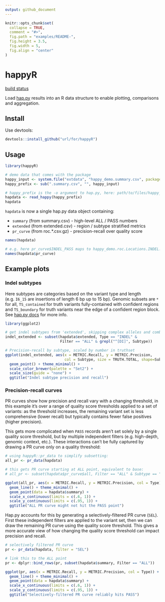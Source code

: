 ```yaml
---
output: github_document
---
```



```r
knitr::opts_chunk$set(
  collapse = TRUE,
  comment = "#>",
  fig.path = "examples/README-",
  fig.height = 3.5,
  fig.width = 5,
  fig.align = "center"
)
```

# happyR
[build status](#)

Load [hap.py](https://github.com/Illumina/hap.py) results into an R data structure to enable
plotting, comparisons and aggregation.

## Install

Use devtools:

```r
devtools::install_github("url/for/happyR")
```

## Usage

```r
library(happyR)

# demo data that comes with the package
happy_input <- system.file("extdata", "happy_demo.summary.csv", package = "happyR")
happy_prefix <- sub(".summary.csv", "", happy_input)

# happy_prefix is the -o argument to hap.py, here: path/to/files/happy_demo
hapdata <- read_happy(happy_prefix)
hapdata
```

`hapdata` is now a single hap.py data object containing:

* `summary` (from summary.csv) - high-level ALL / PASS numbers
* `extended` (from extended.csv) - region / subtype stratified metrics
* `pr_curve` (from roc.*.csv.gz) - precision-recall over quality score

```r
names(hapdata)

# e.g. here pr_curve$INDEL_PASS maps to happy_demo.roc.Locations.INDEL.PASS.csv.gz
names(hapdata$pr_curve)
```

## Example plots

### Indel subtypes

Here subtypes are categories based on the variant type and length (e.g. `I6_15` are 
insertions of length 6 bp up to 15 bp). Genomic subsets are `*` for all, `TS_contained` 
for truth variants fully-contained with confident regions and `TS_boundary` for truth 
variants near the edge of a confident region block. See [hap.py docs](https://github.com/Illumina/hap.py/blob/master/doc/happy.md)
for more info.

```r
library(ggplot2)

# get indel subtypes from 'extended', skipping complex alleles and combined
indel_extended <- subset(hapdata$extended, Type == "INDEL" & 
                         Filter == "ALL" & grepl("^[DI]", Subtype))

# Precision-recall by subtype, scaled by number in truthset
ggplot(indel_extended, aes(x = METRIC.Recall, y = METRIC.Precision, 
                           col = Subtype, size = TRUTH.TOTAL, shape=Subset)) +
  geom_point() + theme_minimal() + 
  scale_color_brewer(palette = "Set2") +
  scale_size(guide = "none") +
  ggtitle("Indel subtype precision and recall")
```


### Precision-recall curves

PR curves show how precision and recall vary with a changing threshold, in this
example it's over a range of quality score thresholds applied to a set of variants: as 
the threshold increases, the remaining variant set is less comprehensive (lower recall) 
but typically contains fewer false positives (higher precision).

This gets more complicated when `PASS` records aren't set solely by a single quality score threshold, 
but by multiple independent filters (e.g. high-depth, genomic context, etc.). These interactions can't be 
fully captured by drawing a PR curve only on a quality threshold:

```r
# using happyR::pr_data to simplify subsetting:
all_pr <- pr_data(hapdata)

# this gets PR curve starting at ALL point, equivalent to base:
# all_pr <- subset(hapdata$pr_curve$all, Filter == "ALL" & Subtype == "*" & Subset == "*")

ggplot(all_pr, aes(x = METRIC.Recall, y = METRIC.Precision, col = Type)) +
  geom_line() + theme_minimal() +
  geom_point(data = hapdata$summary) +
  scale_x_continuous(limits = c(.6, 1)) +
  scale_y_continuous(limits = c(.95, 1)) +
  ggtitle("ALL PR curve might not hit the PASS point")
```

Hap.py accounts for this by generating a selectively-filtered PR curve (`SEL`). First 
these independent filters are applied to the variant set, then we can draw the 
remaining PR curve using the quality score threshold. This gives a more accurate view
of how changing the quality score threshold can impact precision and recall.

```r
# selectively filtered PR curve
pr <- pr_data(hapdata, filter = "SEL")

# link this to the ALL point
pr <- dplyr::bind_rows(pr, subset(hapdata$summary, Filter == "ALL"))

ggplot(pr, aes(x = METRIC.Recall, y = METRIC.Precision, col = Type)) +
  geom_line() + theme_minimal() +
  geom_point(data = hapdata$summary) +
  scale_x_continuous(limits = c(.6, 1)) +
  scale_y_continuous(limits = c(.95, 1)) +
  ggtitle("Selectively-filtered PR curve reliably hits PASS")

```

